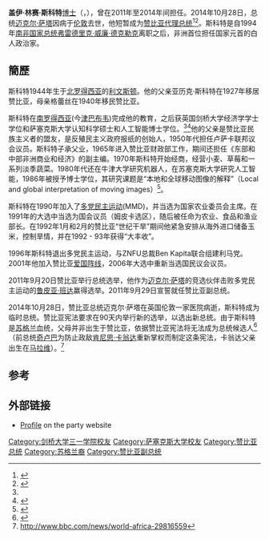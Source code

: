 {{Infobox officeholder
| name               = 蓋伊·斯科特
| image              = Guy Scott.png
| office             = {{ZMB}}[[赞比亚总统|赞比亚总统]]<br/>{{small|代理}}  
| vicepresident      = 
| term_start         = 2014年10月29日
| term_end           = 2015年1月25日
| predecessor        = [[迈克尔·萨塔|迈克尔·萨塔]]
| successor          = [[埃德加·倫古|埃德加·倫古]]
| order2             = 第12任
| office2            = 赞比亚副总统
| president2         = [[迈克尔·萨塔|迈克尔·萨塔]]
| term_start2        = 2011年9月23日
| term_end2          = 2014年10月29日
| predecessor2       = [[乔治·昆达|乔治·昆达]]
| successor2         = 
| office3            = 农业部长
| president3         = [[弗雷德里克·奇卢巴|弗雷德里克·奇卢巴]]（Frederick Chiluba）
| term_start3        = 1991年
| term_end3          = 1996年
| birth_date         = {{birth date and age|1944|6|1|}} 
| birth_place        = {{flag|Northern Rhodesia}}[[利文斯顿_(赞比亚)|利文斯顿]]
| nationality        = {{ZMB}}
| spouse             = Charlotte Scott 
|children            = 4名
| party              = [[愛國陣線|愛國陣線]]（2001年至今）<br/>[[多党民主运动|多党民主运动]]（1990年－1996年）
| alma_mater         = [[剑桥大学三一学院|剑桥大学三一学院]]<br/>[[萨塞克斯大学|萨塞克斯大学]]（[[PhD|PhD]]）
| profession         = [[经济学家|经济学家]]
| religion           = [[长老会|长老会]]{{citation needed|date=October 2014}}
| signature          = 
| signature_alt      = 
| website            = 
| footnotes          =
| blank1             = Nickname(s)
| data1              =  
}}

'''盖伊·林赛·斯科特'''[[博士|博士]]（{{lang-en|Dr Guy Lindsay Scott}}，{{bd|1944年|6月1日|||catIdx=S}}），曾在2011年至2014年间担任{{le|赞比亚副总统|Vice-President of Zambia}}。2014年10月28日，总统[[迈克尔·萨塔|迈克尔·萨塔]]因病于[[伦敦|伦敦]]去世，他短暂成为[[赞比亚总统|赞比亚代理总统]]<ref name = "phd">{{cite news |last= Laing |first=Aislinn|date=29 October 2014 |title=I am Africa's first white democratic leader, says Zambian vice-president |url=http://www.telegraph.co.uk/news/worldnews/africaandindianocean/zambia/11195196/I-am-Africas-first-white-democratic-leader-says-Zambian-vice-president.html |newspaper=[[The_Daily_Telegraph|The Daily Telegraph]] |location=Cape Town |accessdate= 29 October 2014}}</ref><ref>{{cite news |last= |first= |date=29 October 2014 |title=Cabinet appoints Guy Scott as Interim President – reaction from Gen Miyanda |url=http://www.lusakatimes.com/2014/10/29/cabinet-appoints-guy-scott-acting-president-reaction-gen-miyanda/ |newspaper=[[Lusaka_Times|Lusaka Times]] |location= |accessdate=29 October 2014 }}</ref>。斯科特是自1994年[[南非总统|南非国家总统]][[弗雷德里克·威廉·德克勒克|弗雷德里克·威廉·德克勒克]]离职之后，非洲首位担任国家元首的白人政治家。

== 簡歷 ==
斯科特1944年生于[[北罗得西亚|北罗得西亚]]的[[利文斯顿_(赞比亚)|利文斯顿]]。他的父亲亚历克·斯科特在1927年移居赞比亚，母亲格蕾丝在1940年移民赞比亚。

斯科特在[[南罗得西亚|南罗得西亚]](今[[津巴布韦|津巴布韦]])完成他的教育，之后获英国剑桥大学经济学学士学位和萨塞克斯大学认知科学硕士和人工智能博士学位。<ref name = "phd"/><ref>{{cite news|title=<nowiki>Zambia: ‘Guy Scott Profile’</nowiki> |url=http://www.patriotic-front.com/index.php?option=com_content&view=article&id=19&Itemid=20/|accessdate=23 September 2011}}</ref>他的父亲是赞比亚民族主义者的盟友，是反殖民主义政府报纸的创始人，1950年代担任卢萨卡联邦议会议员。斯科特子承父业，1965年进入赞比亚财政部工作，期间还担任《东部和中部非洲商业和经济》的副主编。1970年斯科特开始经商，经营小麦、草莓和一系列淡季蔬菜。1980年代还在牛津大学研究机器人，在苏塞克斯大学研究人工智能，1986年被授予博士学位，其研究课题是“本地和全球移动图像的解释”（Local and global interpretation of moving images）<ref>{{cite web|url=http://www.sussex.ac.uk/informatics/cogslib/details.php?id=7447|title=Informatics Resource Centre: Item  7447|author=John Williams|publisher=|access-date=2014-10-30|archive-url=https://web.archive.org/web/20141029151517/http://www.sussex.ac.uk/informatics/cogslib/details.php?id=7447|archive-date=2014-10-29|dead-url=yes}}</ref>。

斯科特在1990年加入了[[多党民主运动|多党民主运动]](MMD)，并当选为国家农业委员会主席。在1991年的大选中当选为国会议员（姆皮卡选区），随后被任命为农业、食品和渔业部长。在1992年1月和2月的赞比亚“世纪干旱”期间他紧急安排从海外进口储备玉米，控制旱情，并在1992 - 93年获得“大丰收”。

1996年斯科特退出多党民主运动，与ZNFU总裁Ben Kapita联合组建利马党。2001年他加入赞比亚[[爱国阵线|爱国阵线]]，2006年大选中重新当选国民议会议员。

2011年9月20日赞比亚举行总统选举，他作为[[迈克尔·萨塔|迈克尔·萨塔]]的竞选伙伴击败多党民主运动的[[鲁皮亚·班达|鲁皮亚·班达]]赢得选举。2011年9月29日宣誓就任赞比亚副总统。

2014年10月28日，赞比亚总统迈克尔·萨塔在英国伦敦一家医院病逝，斯科特成为临时总统。赞比亚宪法要求在90天内举行新的选举，以选出新总统。由于斯科特是[[苏格兰|苏格兰]]血统，父母并非出生于赞比亚，依据赞比亚宪法将无法成为总统候选人<ref>{{cite news|title=Guy Scott's rise to Zambia's presidency|url=http://www.bbc.co.uk/news/world-africa-29816559|accessdate=29 October 2014|work=[[BBC_News|BBC News]]|date=29 October 2014}}</ref>（前总统[[弗雷德里克·奇卢巴|奇卢巴]]为防止政敌[[肯尼思·卡翁达|肯尼思·卡翁达]]重新掌权而制定这条宪法，卡翁达父亲出生在[[马拉维|马拉维]]）。<ref name="bbc">http://www.bbc.com/news/world-africa-29816559</ref>

==参考==
{{reflist|30em}}

==外部链接==
{{Sister project links | wikt=no |q =no | b=no | n=no |s=no | v=no | voy=no | species=no |d=Q153986| display=Guy Scott}}
* [https://web.archive.org/web/20141208205408/http://www.pf.org.zm/index.php/leadership/dr-guy-scott-vice-president Profile] on the party website

{{s-start}}
{{s-off}}
{{s-bef|before=[[迈克尔·萨塔|迈克尔·萨塔]]}}
{{s-ttl|title=[[赞比亚总统|赞比亚总统]]<br/>{{small|代理}}|years=2014–2015}}
{{s-aft|after=[[埃德加·倫古|埃德加·倫古]]}}
{{s-end}}
{{赞比亚总统}}
{{DEFAULTSORT:Scott}}
[[Category:剑桥大学三一学院校友|Category:剑桥大学三一学院校友]]
[[Category:萨塞克斯大学校友|Category:萨塞克斯大学校友]]
[[Category:赞比亚总统|Category:赞比亚总统]]
[[Category:苏格兰裔|Category:苏格兰裔]]
[[Category:赞比亚副总统|Category:赞比亚副总统]]